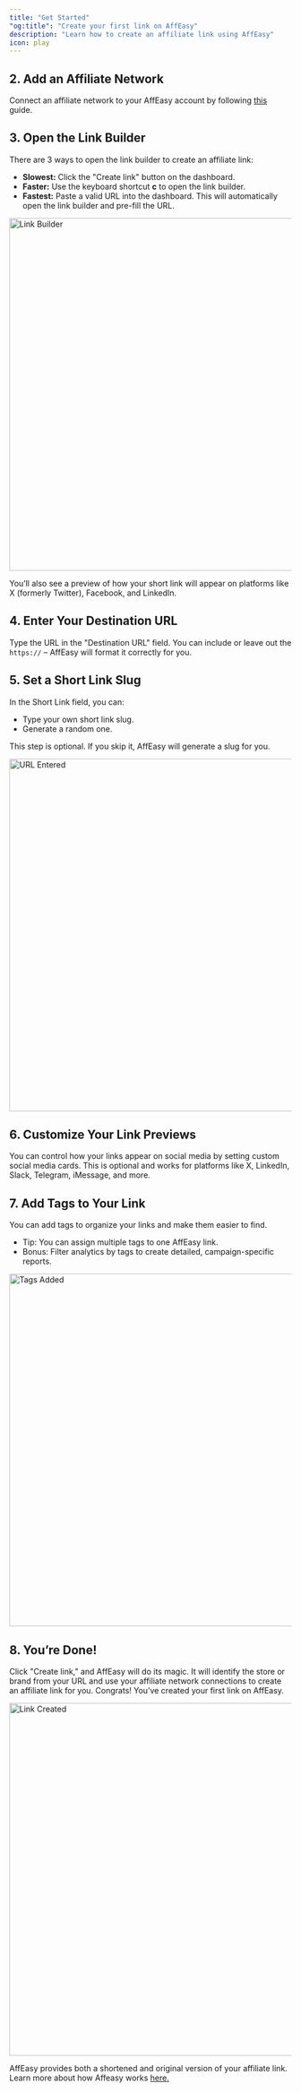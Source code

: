```yaml
---
title: "Get Started"
"og:title": "Create your first link on AffEasy"
description: "Learn how to create an affiliate link using AffEasy"
icon: play
---
```



<Prerequisites />

## 2. Add an Affiliate Network

Connect an affiliate network to your AffEasy account by following [this](/guickstart/connect-affiliate-network) guide.

## 3. Open the Link Builder

There are 3 ways to open the link builder to create an affiliate link:

- **Slowest:** Click the "Create link" button on the dashboard.
- **Faster:** Use the keyboard shortcut **c** to open the link builder.
- **Fastest:** Paste a valid URL into the dashboard. This will automatically open the link builder and pre-fill the URL.

<Frame>
  <img
    className="rounded-lg border border-gray-100"
    src="images/guide/link-creation-dashboard.png"
    alt="Link Builder"
    width="1200"
    height="630"
  />
</Frame>

You’ll also see a preview of how your short link will appear on platforms like X (formerly Twitter), Facebook, and LinkedIn.

## 4. Enter Your Destination URL

Type the URL in the "Destination URL" field. You can include or leave out the `https://` – AffEasy will format it correctly for you.

## 5. Set a Short Link Slug

In the Short Link field, you can:

- Type your own short link slug.
- Generate a random one.

This step is optional. If you skip it, AffEasy will generate a slug for you.

<Frame>
  <img
    className="rounded-lg border border-gray-100"
    src="images/guide/url-entered.png"
    alt="URL Entered"
    width="1200"
    height="630"
  />
</Frame>

## 6. Customize Your Link Previews

You can control how your links appear on social media by setting custom social media cards. This is optional and works for platforms like X, LinkedIn, Slack, Telegram, iMessage, and more.

## 7. Add Tags to Your Link

You can add tags to organize your links and make them easier to find.

- Tip: You can assign multiple tags to one AffEasy link.
- Bonus: Filter analytics by tags to create detailed, campaign-specific reports.

<Frame>
  <img
    className="rounded-lg border border-gray-100"
    src="images/guide/tags-added.png"
    alt="Tags Added"
    width="1200"
    height="630"
  />
</Frame>

## 8. You’re Done!

Click "Create link," and AffEasy will do its magic. It will identify the store or brand from your URL and use your affiliate network connections to create an affiliate link for you. Congrats! You’ve created your first link on AffEasy.

<Frame>
  <img
    className="rounded-lg border border-gray-100"
    src="images/guide/link-created.png"
    alt="Link Created"
    width="1200"
    height="630"
  />
</Frame>

AffEasy provides both a shortened and original version of your affiliate link. Learn more about how Affeasy works [here.](/how-it-works)
